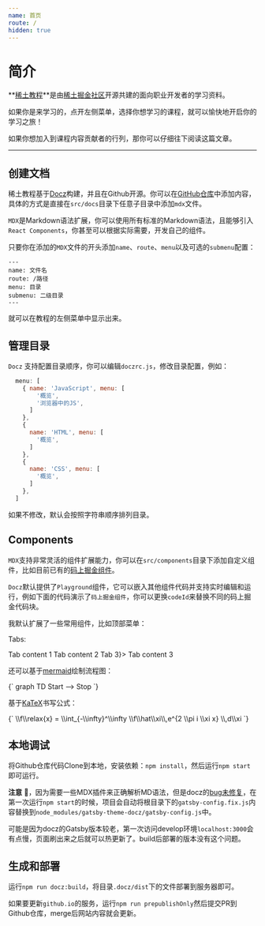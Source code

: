 ```yaml
---
name: 首页
route: /
hidden: true
---
```



# 简介

**[稀土教程](https://github.com/xitu/courses)**是由[稀土掘金社区](https://juejin.cn)开源共建的面向职业开发者的学习资料。

如果你是来学习的，点开左侧菜单，选择你想学习的课程，就可以愉快地开启你的学习之旅！

如果你想加入到课程内容贡献者的行列，那你可以仔细往下阅读这篇文章。

---

## 创建文档

稀土教程基于[Docz](https://www.docz.site/)构建，并且在Github开源。你可以在[GitHub仓库](https://github.com/xitu/courses)中添加内容，具体的方式是直接在`src/docs`目录下任意子目录中添加`mdx`文件。

`MDX`是Markdown语法扩展，你可以使用所有标准的Markdown语法，且能够引入`React Components`，你甚至可以根据实际需要，开发自己的组件。

只要你在添加的`MDX`文件的开头添加`name`、`route`、`menu`以及可选的`submenu`配置：

```mdx
---
name: 文件名
route: /路径
menu: 目录
submenu: 二级目录
---
```

就可以在教程的左侧菜单中显示出来。


## 管理目录

`Docz` 支持配置目录顺序，你可以编辑`doczrc.js`，修改目录配置，例如：

```js
  menu: [
    { name: 'JavaScript', menu: [
        '概览',
        '浏览器中的JS',
      ] 
    },
    {
      name: 'HTML', menu: [
        '概览',
      ]
    },
    {
      name: 'CSS', menu: [
        '概览',
      ]
    },
  ]
```

如果不修改，默认会按照字符串顺序排列目录。

## Components

`MDX`支持非常灵活的组件扩展能力，你可以在`src/components`目录下添加自定义组件，比如目前已有的[码上掘金组件](https://github.com/xitu/courses/tree/main/src/components/JCode)。

`Docz`默认提供了`Playground`组件，它可以嵌入其他组件代码并支持实时编辑和运行，例如下面的代码演示了`码上掘金组件`，你可以更换`codeId`来替换不同的码上掘金代码块。

<Playground>
  <JCode codeId="7101205186751758367"></JCode>
</Playground>

我默认扩展了一些常用组件，比如顶部菜单：


<Playground>
  <TopMenu
    code="//code.juejin.cn"
    pins="//juejin.cn/pins/club/6824710202655244301"
    docs="//juejin.cn"
  />
</Playground>

Tabs:


<Playground>
  <Tabs activeId="1">
    <Tabs.Tab id="1" title="Tab 1">
      Tab content 1
    </Tabs.Tab>
    <Tabs.Tab id="2" title="Tab 2">
      Tab content 2
    </Tabs.Tab>
    <Tabs.Tab id="3" title={<i>Tab 3</i>}>
      Tab content 3
    </Tabs.Tab>
  </Tabs>
</Playground>

还可以基于[mermaid](https://mermaid-js.github.io/mermaid)绘制流程图：


<Playground>
  <Diagram theme="dark">{`
    graph TD
    Start --> Stop
  `}</Diagram>
</Playground>

基于[KaTeX](https://katex.org/)书写公式：


<Playground>
  <KaTeX macros="{'\\f': '#1f(#2)'}">{`
    \\f\\relax{x} = \\int_{-\\infty}^\\infty
        \\f\\hat\\xi\\,e^{2 \\pi i \\xi x}
        \\,d\\xi
  `}</KaTeX>
</Playground>

## 本地调试

将Github仓库代码Clone到本地，安装依赖：`npm install`，然后运行`npm start`即可运行。

**注意** :dog:，因为需要一些MDX插件来正确解析MD语法，但是docz的[bug未修复](https://github.com/doczjs/docz/issues/1629)，在第一次运行`npm start`的时候，项目会自动将根目录下的`gatsby-config.fix.js`内容替换到`node_modules/gatsby-theme-docz/gatsby-config.js`中。

可能是因为docz的Gatsby版本较老，第一次访问develop环境`localhost:3000`会有点慢，页面刷出来之后就可以热更新了。build后部署的版本没有这个问题。

## 生成和部署

运行`npm run docz:build`，将目录`.docz/dist`下的文件部署到服务器即可。

如果要更新`github.io`的服务，运行`npm run prepublishOnly`然后提交PR到Github仓库，merge后网站内容就会更新。

